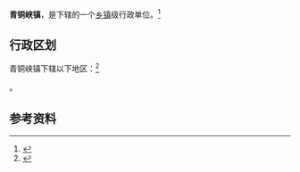 {{中国乡级行政区|64/03/81/102/000}}

'''青铜峡镇'''，是{{PRC admin/fullname|64/03/81/102/000|3}}下辖的一个[[乡镇|乡镇]]级行政单位。<ref>{{PRC admin/ref sgc|{{PRC admin/parent|64/03/81/102/000}}}}</ref>

== 行政区划 ==

青铜峡镇下辖以下地区：<ref>{{PRC admin/ref sgc|64/03/81/102/000}}</ref>

{{PRC admin/children|64/03/81/102/000}}。

== 参考资料 ==

{{reflist}}

{{行政区划小作品}}
{{PRC admin/navcat|64/03/81/102/000}}